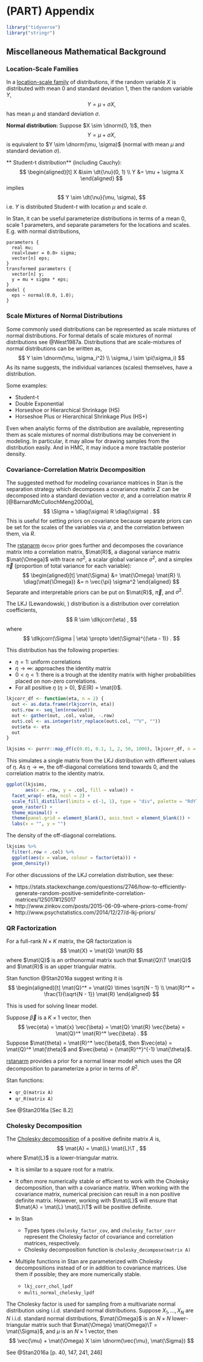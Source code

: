 # (PART) Appendix {-}

```r
library("tidyverse")
library("stringr")
```


## Miscellaneous Mathematical Background

### Location-Scale Families

In a [location-scale family]( https://en.wikipedia.org/wiki/Location%E2%80%93scale_family) of distributions, if the random variable $X$ is distributed with mean 0 and standard deviation 1, then the random variable $Y$,
$$
Y = \mu + \sigma X ,
$$
has mean $\mu$ and standard deviation $\sigma$.

**Normal distribution:** Suppose $X \sim \dnorm(0, 1)$, then
$$
Y = \mu + \sigma X,
$$
is equivalent to $Y \sim \dnorm(\mu, \sigma)$ (normal with mean $\mu$ and standard deviation $\sigma$).

** Student-t distribution** (including Cauchy):
$$
\begin{aligned}[t]
X &\sim \dt{\nu}(0, 1) \\
Y &= \mu + \sigma X 
\end{aligned}
$$
implies
$$
Y \sim \dt{\nu}(\mu, \sigma),
$$
i.e. $Y$ is distributed Student-$t$ with location $\mu$ and scale $\sigma$.


In Stan, it can be useful parameterize distributions in terms of a mean 0, scale 1 parameters, and separate parameters for the locations and scales. E.g. with normal distributions,
```
parameters {
  real mu;
  real<lower = 0.0> sigma;
  vector[n] eps;
}
transformed parameters {
  vector[n] y;
  y = mu + sigma * eps;
}
model {
  eps ~ normal(0.0, 1.0);
}
```

### Scale Mixtures of Normal Distributions

Some commonly used distributions can be represented as scale mixtures of normal distributions.
For formal details of scale mixtures of normal distributions see @West1987a.
Distributions that are scale-mixtures of normal distributions can be written as,
$$
Y \sim \dnorm(\mu, \sigma_i^2) \\
\sigma_i \sim \pi(\sigma_i)
$$
As its name suggests, the individual variances (scales) themselves, have a distribution.

Some examples:

- Student-t
- Double Exponential
- Horseshoe or Hierarchical Shrinkage (HS)
- Horseshoe Plus or Hierarchical Shrinkage Plus (HS+)

Even when analytic forms of the distribution are available, representing them as scale mixtures of normal distributions may be convenient in modeling.
In particular, it may allow for drawing samples from the distribution easily. 
And in HMC, it may induce a more tractable posterior density.


### Covariance-Correlation Matrix Decomposition

The suggested method for modeling covariance matrices in Stan is the separation strategy which decomposes a covariance matrix $\Sigma$ can be decomposed into a standard deviation vector $\sigma$,  and a correlation matrix $R$ [@BarnardMcCullochMeng2000a],
$$
\Sigma = \diag(\sigma) R \diag(\sigma) .
$$
This is useful for setting priors on covariance because separate priors can be set 
for the scales of the variables via $\sigma$, and the correlation between them,
via $R$.

The [rstanarm](https://github.com/stan-dev/rstanarm/wiki/Prior-distributions) `decov` prior goes further and decomposes the covariance matrix into a correlation matrix, $\mat{R}$, 
a diagonal variance matrix $\mat{\Omega}$ with trace $n \sigma^2$, a scalar global variance $\sigma^2$, and a simplex $\vec{\pi}$ (proportion of total variance for each variable):
$$
\begin{aligned}[t]
\mat{\Sigma} &= \mat{\Omega} \mat{R}  \\
\diag(\mat{\Omega}) &= n \vec{\pi} \sigma^2
\end{aligned}
$$
Separate and interpretable priors can be put on $\mat{R}$, $\vec{\pi}$, and $\sigma^2$.

The LKJ (Lewandowski, ) distribution is a distribution over correlation coefficients,
$$
R \sim \dlkjcorr(\eta) ,
$$
where
$$
\dlkjcorr(\Sigma | \eta) \propto \det(\Sigma)^{(\eta - 1)} .
$$

This distribution has the following properties:

- $\eta = 1$: uniform correlations
- $\eta \to \infty$: approaches the identity matrix
- $0 < \eta < 1$: there is a trough at the identity matrix with higher probabilities placed on non-zero correlations.
- For all positive $\eta$ ($\eta > 0$), $\E(R) = \mat{I}$.


```r
lkjcorr_df <- function(eta, n = 2) {
  out <- as.data.frame(rlkjcorr(n, eta))
  out$.row <- seq_len(nrow(out))
  out <- gather(out, .col, value, -.row)
  out$.col <- as.integer(str_replace(out$.col, "^V", ""))
  out$eta <- eta
  out  
}

lkjsims <- purrr::map_df(c(0.01, 0.1, 1, 2, 50, 1000), lkjcorr_df, n = 50)
```

This simulates a single matrix from the LKJ distribution with different values of $\eta$. 
As $\eta \to \infty$, the off-diagonal correlations tend towards 0, and the correlation matrix to the identity matrix.
```r
ggplot(lkjsims,
       aes(x = .row, y = .col, fill = value)) +
  facet_wrap(~ eta, ncol = 2) +
  scale_fill_distiller(limits = c(-1, 1), type = "div", palette = "RdYlBu") +
  geom_raster() +
  theme_minimal() +
  theme(panel.grid = element_blank(), axis.text = element_blank()) +
  labs(x = "", y = "")
```

The density of the off-diagonal correlations.
```r
lkjsims %>%
  filter(.row < .col) %>%
  ggplot(aes(x = value, colour = factor(eta))) +
  geom_density()
```

For other discussions of the LKJ correlation distribution, see these:

- https://stats.stackexchange.com/questions/2746/how-to-efficiently-generate-random-positive-semidefinite-correlation-matrices/125017#125017
- http://www.zinkov.com/posts/2015-06-09-where-priors-come-from/
- http://www.psychstatistics.com/2014/12/27/d-lkj-priors/


### QR Factorization

For a full-rank $N \times K$ matrix, the QR factorization is 
$$
\mat{X} = \mat{Q} \mat{R} 
$$
where $\mat{Q}$ is an orthonormal matrix such that $\mat{Q}\T \mat{Q}$ and 
$\mat{R}$ is an upper triangular matrix.

Stan function
@Stan2016a suggest writing it is 
$$
\begin{aligned}[t]
\mat{Q}^* = \mat{Q} \times \sqrt{N - 1} \\
\mat{R}^* = \frac{1}{\sqrt{N - 1}} \mat{R}
\end{aligned}
$$

This is used for solving linear model.

Suppose $\vec{\beta}$  is a $K \times 1$ vector, then
$$
\vec{eta} = \mat{x} \vec{\beta} = \mat{Q} \mat{R} \vec{\beta} = \mat{Q}^* \mat{R}^* \vec{\beta} .
$$
Suppose $\mat{theta} = \mat{R}^* \vec{\beta}$, then $\vec{eta} = \mat{Q}^* \mat{\theta}$ and $\vec{beta} = {\mat{R}^*}^{-1} \mat{\theta}$.

[rstanarm](https://cran.r-project.org/web/packages/rstanarm/vignettes/lm.html) provides a prior for a normal linear model which uses the QR decomposition to parameterize a prior in terms of $R^2$.


Stan functions:

- `qr_Q(matrix A)`
- `qr_R(matrix A)`

See @Stan2016a [Sec 8.2]

### Cholesky Decomposition

The [Cholesky decomposition](https://en.wikipedia.org/wiki/Cholesky_decomposition) of a
positive definite matrix $A$ is,
$$
\mat{A} = \mat{L} \mat{L}\T ,
$$
where $\mat{L}$ is a lower-triangular matrix.

- It is similar to a square root for a matrix.
- It often more numerically stable or efficient to work with the Cholesky decomposition, than with
    a covariance matrix. When working with the covariance matrix, numerical precision can 
    result in a non positive definite matrix. However, working with $\mat{L}$ will ensure
    that $\mat{A} = \mat{L} \mat{L}\T$ will be positive definite.
    
- In Stan

    - Types types  `cholesky_factor_cov`, and `cholesky_factor_corr` represent the Cholesky factor
        of covariance and correlation matrices, respectively.
    - Cholesky decomposition function is `cholesky_decompose(matrix A)`
    
- Multiple functions in Stan are parameterized with Cholesky decompositions instead of or in addition
    to covariance matrices. Use them if possible; they are more numerically stable.
    
    - `lkj_corr_chol_lpdf`
    - `multi_normal_cholesky_lpdf`
    
The Cholesky factor is used for sampling from a multivariate normal distribution using i.i.d. standard normal distributions.
Suppose $X_1, \dots, X_N$ are $N$ i.i.d. standard normal distributions, $\mat{\Omega}$ is an $N \times N$ lower-triangular matrix such that $\mat{\Omega} \mat{Omega}\T = \mat{\Sigma}$, and $\mu$ is an $N \times 1$ vector, then
$$
\vec{\mu} + \mat{\Omega} X \sim \dnorm(\vec{\mu}, \mat{\Sigma})
$$


See @Stan2016a [p. 40, 147, 241, 246]
    
